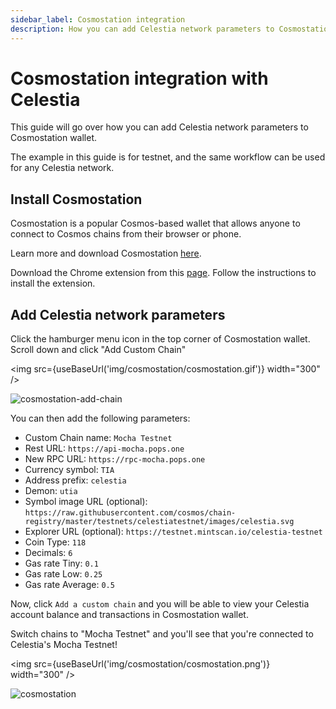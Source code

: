 ```yaml
---
sidebar_label: Cosmostation integration 
description: How you can add Celestia network parameters to Cosmostation wallet.
---
```


# Cosmostation integration with Celestia


This guide will go over how you can add Celestia network parameters to Cosmostation wallet.

The example in this guide is for <InlineText constant={constants.mochaChainId} /> testnet, and the same workflow can be used for any Celestia network.

## Install Cosmostation

Cosmostation is a popular Cosmos-based wallet that allows anyone
to connect to Cosmos chains from their browser or phone.

Learn more and download Cosmostation [here](https://www.leapwallet.io/).

Download the Chrome extension from this
[page](https://cosmostation.io/products/cosmostation_extension).
Follow the instructions to install the extension.

## Add Celestia network parameters

Click the hamburger menu icon in the top corner of Cosmostation wallet. Scroll down and
click "Add Custom Chain"

<img src={useBaseUrl('img/cosmostation/cosmostation.gif')} width="300" />

![cosmostation-add-chain](/img/cosmostation/cosmostation.gif)

You can
then add the following parameters:

* Custom Chain name: `Mocha Testnet`
* Rest URL: `https://api-mocha.pops.one`
* New RPC URL: `https://rpc-mocha.pops.one`
* Currency symbol: `TIA`
* Address prefix: `celestia`
* Demon: `utia`
* Symbol image URL (optional): `https://raw.githubusercontent.com/cosmos/chain-registry/master/testnets/celestiatestnet/images/celestia.svg`
* Explorer URL (optional): `https://testnet.mintscan.io/celestia-testnet`
* Coin Type: `118`
* Decimals: `6`
* Gas rate Tiny: `0.1`
* Gas rate Low: `0.25`
* Gas rate Average: `0.5`

Now, click `Add a custom chain` and you will be able to view your Celestia
account balance and transactions in Cosmostation wallet.

Switch chains to "Mocha Testnet" and you'll see that you're connected to Celestia's Mocha Testnet!

<img src={useBaseUrl('img/cosmostation/cosmostation.png')} width="300" />

![cosmostation](/img/cosmostation/cosmostation.png)
